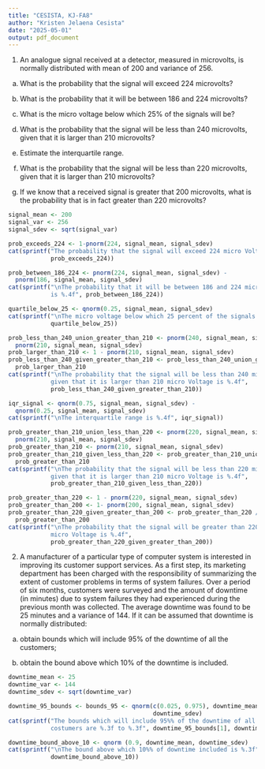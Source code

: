 ---
title: "CESISTA, KJ-FA8"
author: "Kristen Jelaena Cesista"
date: "2025-05-01"
output: pdf_document
---

1. An analogue signal received at a detector, measured in microvolts, is 
normally distributed with mean of 200 and variance of 256.

(a) What is the probability that the signal will exceed 224 microvolts?

(b) What is the probability that it will be between 186 and 224 microvolts?

(c) What is the micro voltage below which 25% of the signals will be?

(d) What is the probability that the signal will be less than 240 microvolts, 
given that it is larger than 210 microvolts?

(e) Estimate the interquartile range.

(f) What is the probability that the signal will be less than 220 microvolts, 
given that it is larger than 210 microvolts?

(g) If we know that a received signal is greater that 200 microvolts, what is 
the probability that is in fact greater than 220 microvolts?

```{r}
signal_mean <- 200
signal_var <- 256
signal_sdev <- sqrt(signal_var)

prob_exceeds_224 <- 1-pnorm(224, signal_mean, signal_sdev)
cat(sprintf("The probability that the signal will exceed 224 micro Voltage is %.4f", 
            prob_exceeds_224))

prob_between_186_224 <- pnorm(224, signal_mean, signal_sdev) - 
  pnorm(186, signal_mean, signal_sdev)
cat(sprintf("\nThe probability that it will be between 186 and 224 micro Voltage
            is %.4f", prob_between_186_224))

quartile_below_25 <- qnorm(0.25, signal_mean, signal_sdev)
cat(sprintf("\nThe micro voltage below which 25 percent of the signals will be %.4f", 
            quartile_below_25))

prob_less_than_240_union_greater_than_210 <- pnorm(240, signal_mean, signal_sdev)- 
  pnorm(210, signal_mean, signal_sdev)
prob_larger_than_210 <- 1 - pnorm(210, signal_mean, signal_sdev)
prob_less_than_240_given_greater_than_210 <- prob_less_than_240_union_greater_than_210 / 
  prob_larger_than_210
cat(sprintf("\nThe probability that the signal will be less than 240 micro Voltage, 
            given that it is larger than 210 micro Voltage is %.4f", 
            prob_less_than_240_given_greater_than_210))

iqr_signal <- qnorm(0.75, signal_mean, signal_sdev) - 
  qnorm(0.25, signal_mean, signal_sdev)
cat(sprintf("\nThe interquartile range is %.4f", iqr_signal))

prob_greater_than_210_union_less_than_220 <- pnorm(220, signal_mean, signal_sdev) - 
  pnorm(210, signal_mean, signal_sdev)
prob_greater_than_210 <- pnorm(210, signal_mean, signal_sdev)
prob_greater_than_210_given_less_than_220 <- prob_greater_than_210_union_less_than_220 / 
  prob_greater_than_210
cat(sprintf("\nThe probability that the signal will be less than 220 micro Voltage, 
            given that it is larger than 210 micro Voltage is %.4f", 
            prob_greater_than_210_given_less_than_220))

prob_greater_than_220 <- 1 - pnorm(220, signal_mean, signal_sdev)
prob_greater_than_200 <- 1- pnorm(200, signal_mean, signal_sdev)
prob_greater_than_220_given_greater_than_200 <- prob_greater_than_220 / 
  prob_greater_than_200
cat(sprintf("\nThe probability that the signal will be greater than 220 
            micro Voltage is %.4f", 
            prob_greater_than_220_given_greater_than_200))
```


2. A manufacturer of a particular type of computer system is interested in 
improving its customer support services. As a first step, its marketing 
department has been charged with the responsibility of summarizing the extent of 
customer problems in terms of system failures. Over a period of six months, 
customers were surveyed and the amount of downtime (in minutes) due to system 
failures they had experienced during the previous month was collected. The average 
downtime was found to be 25 minutes and a variance of 144. If it can be assumed 
that downtime is normally distributed:

(a) obtain bounds which will include 95% of the downtime of all the customers;

(b) obtain the bound above which 10% of the downtime is included.

```{r}
downtime_mean <- 25
downtime_var <- 144
downtime_sdev <- sqrt(downtime_var)

downtime_95_bounds <- bounds_95 <- qnorm(c(0.025, 0.975), downtime_mean, 
                                         downtime_sdev)
cat(sprintf("The bounds which will include 95%% of the downtime of all the 
            costumers are %.3f to %.3f", downtime_95_bounds[1], downtime_95_bounds[2]))

downtime_bound_above_10 <- qnorm (0.9, downtime_mean, downtime_sdev)
cat(sprintf("\nThe bound above which 10%% of downtime included is %.3f", 
            downtime_bound_above_10))
```
